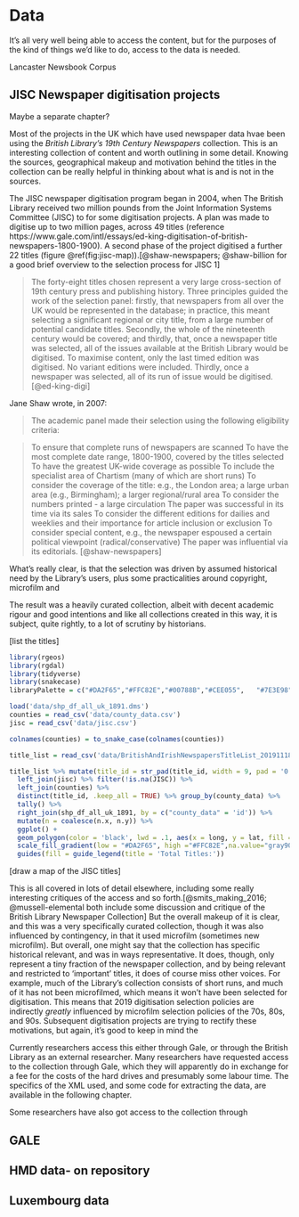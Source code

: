 # Data

It's all very well being able to access the content, but for the purposes of the kind of things we'd like to do, access to the data is needed. 

Lancaster Newsbook Corpus

## JISC Newspaper digitisation projects
Maybe a separate chapter?

Most of the projects in the UK which have used newspaper data hvae been using the _British Library’s 19th Century Newspapers_ collection. This is an interesting collection of content and worth outlining in some detail. Knowing the sources, geographical makeup and motivation behind the titles in the collection can be really helpful in thinking about what is and is not in the sources. 

The JISC newspaper digitisation program began in 2004, when The British Library received two million pounds from the Joint Information Systems Committee (JISC) to for some digitisation projects. A plan was made to digitise up to two million pages, across 49 titles (reference https://www.gale.com/intl/essays/ed-king-digitisation-of-british-newspapers-1800-1900). A second phase of the project digitised a further 22 titles (figure \@ref(fig:jisc-map)).[@shaw-newspapers; @shaw-billion for a good brief overview to the selection process for JISC 1]

>The forty-eight titles chosen represent a very large cross-section of 19th century press and
publishing history. Three principles guided the work of the selection panel: firstly, that
newspapers from all over the UK would be represented in the database; in practice, this
meant selecting a significant regional or city title, from a large number of potential
candidate titles. Secondly, the whole of the nineteenth century would be covered; and
thirdly, that, once a newspaper title was selected, all of the issues available at the British
Library would be digitised. To maximise content, only the last timed edition was
digitised. No variant editions were included. Thirdly, once a newspaper was selected, all
of its run of issue would be digitised.[@ed-king-digi]


Jane Shaw wrote, in 2007: 

>The academic panel made their selection using the following eligibility criteria:

>To ensure that complete runs of newspapers are scanned
>To have the most complete date range, 1800-1900, covered by the titles selected
To have the greatest UK-wide coverage as possible
To include the specialist area of Chartism (many of which are short runs)
To consider the coverage of the title: e.g., the London area; a large urban area (e.g., Birmingham); a larger regional/rural area
To consider the numbers printed - a large circulation
The paper was successful in its time via its sales
To consider the different editions for dailies and weeklies and their importance for article inclusion or exclusion
To consider special content, e.g., the newspaper espoused a certain political viewpoint (radical/conservative)
The paper was influential via its editorials. [@shaw-newspapers]

What's really clear, is that the selection was driven by assumed historical need by the Library's users, plus some practicalities around copyright, microfilm and 

The result was a heavily curated collection, albeit with decent academic rigour and good intentions and like all collections created in this way, it is subject, quite rightly, to a lot of scrutiny by historians.

[list the titles]


```r
library(rgeos)
library(rgdal)
library(tidyverse)
library(snakecase)
libraryPalette = c("#DA2F65","#FFC82E","#00788B","#CEE055",   "#7E3E98",  "#1E6EB8", "#018074", "#865BE7", "#D44202")

load('data/shp_df_all_uk_1891.dms')
counties = read_csv('data/county_data.csv')
jisc = read_csv('data/jisc.csv')

colnames(counties) = to_snake_case(colnames(counties))

title_list = read_csv('data/BritishAndIrishNewspapersTitleList_20191118.csv')

```

```r
title_list %>% mutate(title_id = str_pad(title_id, width = 9, pad = '0')) %>% 
  left_join(jisc) %>% filter(!is.na(JISC)) %>% 
  left_join(counties) %>% 
  distinct(title_id, .keep_all = TRUE) %>% group_by(county_data) %>% 
  tally() %>% 
  right_join(shp_df_all_uk_1891, by = c("county_data" = 'id')) %>% 
  mutate(n = coalesce(n.x, n.y)) %>% 
  ggplot() + 
  geom_polygon(color = 'black', lwd = .1, aes(x = long, y = lat, fill = n.x, group = group)) + coord_fixed(1) + 
  scale_fill_gradient(low = "#DA2F65", high ="#FFC82E",na.value="gray90") + theme_void() + theme(legend.direction = 'horizontal', legend.position = 'left') + 
  guides(fill = guide_legend(title = 'Total Titles:'))
```


[draw a map of the JISC titles]

This is all covered in lots of detail elsewhere, including some really interesting critiques of the access and so forth.[@smits_making_2016; @mussell-elemental both include some discussion and critique of the British Library Newspaper Collection] But the overall makeup of it is clear, and this was a very specifically curated collection, though it was also influenced by contingency, in that it used microfilm (sometimes new microfilm). But overall, one might say that the collection has specific historical relevant, and was in ways representative. It does, though, only represent a tiny fraction of the newspaper collection, and by being relevant and restricted to 'important' titles, it does of course miss other voices. For example, much of the Library's collection consists of short runs, and much of it has not been microfilmed, which means it won't have been selected for digitisation. This means that 2019 digitisation selection policies are indirectly _greatly_ influenced by microfilm selection policies of the 70s, 80s, and 90s. Subsequent digitisation projects are trying to rectify these motivations, but again, it's good to keep in mind the 



Currently researchers access this either through Gale, or through the British Library as an external researcher. Many researchers have requested access to the collection through Gale, which they will apparently do in exchange for a fee for the costs of the hard drives and presumably some labour time. The specifics of the XML used, and some code for extracting the data, are available in the following chapter.

Some researchers have also got access to the collection through 

## GALE

## HMD data- on repository

## Luxembourg data


